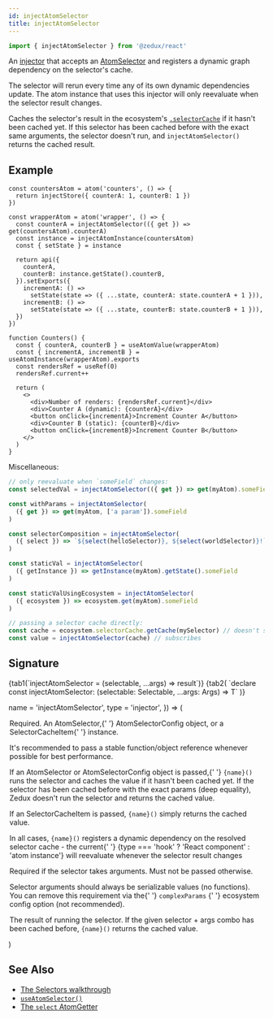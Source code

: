 ```yaml
---
id: injectAtomSelector
title: injectAtomSelector
---
```



```ts
import { injectAtomSelector } from '@zedux/react'
```

An [injector](../glossary#injector) that accepts an [AtomSelector](../types/AtomSelector) and registers a dynamic graph dependency on the selector's cache.

The selector will rerun every time any of its own dynamic dependencies update. The atom instance that uses this injector will only reevaluate when the selector result changes.

Caches the selector's result in the ecosystem's [`.selectorCache`](../classes/SelectorCache) if it hasn't been cached yet. If this selector has been cached before with the exact same arguments, the selector doesn't run, and `injectAtomSelector()` returns the cached result.

## Example

```tsx live ecosystemId=injectAtomSelector/example resultVar=Counters
const countersAtom = atom('counters', () => {
  return injectStore({ counterA: 1, counterB: 1 })
})

const wrapperAtom = atom('wrapper', () => {
  const counterA = injectAtomSelector(({ get }) => get(countersAtom).counterA)
  const instance = injectAtomInstance(countersAtom)
  const { setState } = instance

  return api({
    counterA,
    counterB: instance.getState().counterB,
  }).setExports({
    incrementA: () =>
      setState(state => ({ ...state, counterA: state.counterA + 1 })),
    incrementB: () =>
      setState(state => ({ ...state, counterB: state.counterB + 1 })),
  })
})

function Counters() {
  const { counterA, counterB } = useAtomValue(wrapperAtom)
  const { incrementA, incrementB } = useAtomInstance(wrapperAtom).exports
  const rendersRef = useRef(0)
  rendersRef.current++

  return (
    <>
      <div>Number of renders: {rendersRef.current}</div>
      <div>Counter A (dynamic): {counterA}</div>
      <button onClick={incrementA}>Increment Counter A</button>
      <div>Counter B (static): {counterB}</div>
      <button onClick={incrementB}>Increment Counter B</button>
    </>
  )
}
```

Miscellaneous:

```ts
// only reevaluate when `someField` changes:
const selectedVal = injectAtomSelector(({ get }) => get(myAtom).someField)

const withParams = injectAtomSelector(
  ({ get }) => get(myAtom, ['a param']).someField
)

const selectorComposition = injectAtomSelector(
  ({ select }) => `${select(helloSelector)}, ${select(worldSelector)}!`
)

const staticVal = injectAtomSelector(
  ({ getInstance }) => getInstance(myAtom).getState().someField
)

const staticValUsingEcosystem = injectAtomSelector(
  ({ ecosystem }) => ecosystem.get(myAtom).someField
)

// passing a selector cache directly:
const cache = ecosystem.selectorCache.getCache(mySelector) // doesn't subscribe
const value = injectAtomSelector(cache) // subscribes
```

## Signature

<Tabs>
  {tab1(`injectAtomSelector = (selectable, ...args) => result`)}
  {tab2(
    `declare const injectAtomSelector: <T, Args extends any[]>(selectable: Selectable<T, Args>, ...args: Args) => T`
  )}
</Tabs>

  name = 'injectAtomSelector',
  type = 'injector',
}) => (
  <Legend>
    <Item name="selectable">
      <p>
        Required. An <Link to="../types/AtomSelector">AtomSelector</Link>,{' '}
        <Link to="../types/AtomSelectorConfig">AtomSelectorConfig</Link> object,
        or a <Link to="../classes/SelectorCacheItem">SelectorCacheItem</Link>{' '}
        instance.
      </p>
      <p>
        It's recommended to pass a stable function/object reference whenever
        possible for best performance.
      </p>
      <p>
        If an AtomSelector or AtomSelectorConfig object is passed,{' '}
        <code>{name}()</code> runs the selector and caches the value if it
        hasn't been cached yet. If the selector has been cached before with the
        exact params (deep equality), Zedux doesn't run the selector and returns
        the cached value.
      </p>
      <p>
        If an SelectorCacheItem is passed, <code>{name}()</code> simply returns
        the cached value.
      </p>
      <p>
        In all cases, <code>{name}()</code> registers a dynamic dependency on
        the resolved selector cache - the current{' '}
        {type === 'hook' ? 'React component' : 'atom instance'} will reevaluate
        whenever the selector result changes
      </p>
    </Item>
    <Item name="args">
      <p>
        Required if the selector takes arguments. Must not be passed otherwise.
      </p>
      <p>
        Selector arguments should always be serializable values (no functions).
        You can remove this requirement via the{' '}
        <Link to="../types/EcosystemConfig#complexparams">
          <code>complexParams</code>
        </Link>{' '}
        ecosystem config option (not recommended).
      </p>
    </Item>
    <Item name="Returns">
      <p>
        The result of running the selector. If the given selector + args combo
        has been cached before, <code>{name}()</code> returns the cached value.
      </p>
    </Item>
  </Legend>
)

<InjectAtomSelectorLegend />

## See Also

- [The Selectors walkthrough](../../walkthrough/selectors)
- [`useAtomSelector()`](../hooks/useAtomSelector)
- [The `select` AtomGetter](../types/AtomGetters#select)
